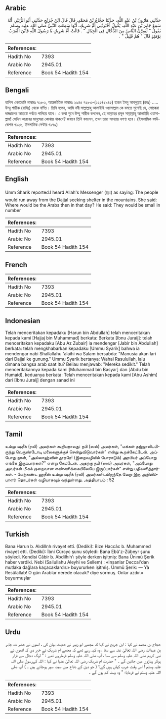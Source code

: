 ## Arabic


<div dir="rtl" lang="ar" style={{fontSize:'larger',backgroundColor:'#f8f9fa',padding:20}}>
حَدَّثَنِي هَارُونُ بْنُ عَبْدِ اللَّهِ، حَدَّثَنَا حَجَّاجُ بْنُ مُحَمَّدٍ، قَالَ قَالَ ابْنُ جُرَيْجٍ حَدَّثَنِي أَبُو الزُّبَيْرِ، أَنَّهُ سَمِعَ جَابِرَ بْنَ عَبْدِ اللَّهِ، يَقُولُ أَخْبَرَتْنِي أُمُّ شَرِيكٍ، أَنَّهَا سَمِعَتِ النَّبِيَّ صلى الله عليه وسلم يَقُولُ ‏"‏ لَيَفِرَّنَّ النَّاسُ مِنَ الدَّجَّالِ فِي الْجِبَالِ ‏"‏ ‏.‏ قَالَتْ أُمُّ شَرِيكٍ يَا رَسُولَ اللَّهِ فَأَيْنَ الْعَرَبُ يَوْمَئِذٍ قَالَ ‏"‏ هُمْ قَلِيلٌ ‏"‏ ‏.‏
</div>
<div style={{backgroundColor:'#f8f9fa',padding:20, marginBottom: 10}}><table> <thead> <tr> <th>References:</th> <th></th> </tr> </thead> <tbody><tr><td>Hadith No</td><td>7393</td></tr><tr><td>Arabic No</td><td>2945.01</td></tr><tr><td>Reference</td><td>Book 54 Hadith 154</td></tr></tbody></table></div>

## Bengali


<div dir="ltr" lang="bn" style={{fontSize:'larger',backgroundColor:'#f8f9fa',padding:20}}>
হাদিস একাডেমি নাম্বারঃ ৭২৮৩, আন্তর্জাতিক নাম্বারঃ ২৯৪৫ ৭২৮৩-(১২৫/২৯৪৫) হারূন ইবনু আবদুল্লাহ (রহঃ) ..... উম্মু শারীক (রাযিঃ) থেকে বর্ণিত। তিনি বলেন, আমি নবী সাল্লাল্লাহু আলাইহি ওয়াসাল্লাম কে বলতে শুনেছি যে, লোকেরা দাজ্জালের আতঙ্কে পর্বতে পালিয়ে যাবে। এ কথা শুনে উম্মু শারীক বললেন, হে আল্লাহর রসূল সাল্লাল্লাহু আলাইহি ওয়াসাল্লাম! সেদিন আরবের মানুষেরা কোথায় থাকবে? জবাবে তিনি বললেন, তখন তারা সংখ্যায় নগণ্য হবে। (ইসলামিক ফাউন্ডেশন ৭১২৬, ইসলামিক সেন্টার ৭১৭৯)
</div>
<div style={{backgroundColor:'#f8f9fa',padding:20, marginBottom: 10}}><table> <thead> <tr> <th>References:</th> <th></th> </tr> </thead> <tbody><tr><td>Hadith No</td><td>7393</td></tr><tr><td>Arabic No</td><td>2945.01</td></tr><tr><td>Reference</td><td>Book 54 Hadith 154</td></tr></tbody></table></div>

## English


<div dir="ltr" lang="en" style={{fontSize:'larger',backgroundColor:'#f8f9fa',padding:20}}>
Umm Sharik reported:I heard Allah's Messenger (ﷺ) as saying: The people would run away from the Dajjal seeking shelter in the mountains. She said: Where would be the Arabs then in that day? He said: They would be small in number
</div>
<div style={{backgroundColor:'#f8f9fa',padding:20, marginBottom: 10}}><table> <thead> <tr> <th>References:</th> <th></th> </tr> </thead> <tbody><tr><td>Hadith No</td><td>7393</td></tr><tr><td>Arabic No</td><td>2945.01</td></tr><tr><td>Reference</td><td>Book 54 Hadith 154</td></tr></tbody></table></div>

## French


<div dir="ltr" lang="fr" style={{fontSize:'larger',backgroundColor:'#f8f9fa',padding:20}}>

</div>
<div style={{backgroundColor:'#f8f9fa',padding:20, marginBottom: 10}}><table> <thead> <tr> <th>References:</th> <th></th> </tr> </thead> <tbody><tr><td>Hadith No</td><td>7393</td></tr><tr><td>Arabic No</td><td>2945.01</td></tr><tr><td>Reference</td><td>Book 54 Hadith 154</td></tr></tbody></table></div>

## Indonesian


<div dir="ltr" lang="id" style={{fontSize:'larger',backgroundColor:'#f8f9fa',padding:20}}>
Telah menceritakan kepadaku [Harun bin Abdullah] telah menceritakan kepada kami [Hajjaj bin Muhammad] berkata: Berkata [Ibnu Juraij]: telah menceritakan kepadaku [Abu Az Zubair] ia mendengar [Jabir bin Abdullah] berkata: telah mengkhabarkan kepadaku [Ummu Syarik] bahwa ia mendengar nabi Shallallahu 'alaihi wa Salam bersabda: "Manusia akan lari dari Dajjal ke gunung." Ummu Syarik bertanya: Wahai Rasulullah, lalu dimana bangsa arab saat itu? Beliau menjawab: "Mereka sedikit." Telah menceritakannya kepada kami [Muhammad bin Basyar] dan [Abdu bin Humaid], keduanya berkata: Telah menceritakan kepada kami [Abu Ashim] dari [Ibnu Juraij] dengan sanad ini
</div>
<div style={{backgroundColor:'#f8f9fa',padding:20, marginBottom: 10}}><table> <thead> <tr> <th>References:</th> <th></th> </tr> </thead> <tbody><tr><td>Hadith No</td><td>7393</td></tr><tr><td>Arabic No</td><td>2945.01</td></tr><tr><td>Reference</td><td>Book 54 Hadith 154</td></tr></tbody></table></div>

## Tamil


<div dir="ltr" lang="ta" style={{fontSize:'larger',backgroundColor:'#f8f9fa',padding:20}}>
உம்மு ஷரீக் (ரலி) அவர்கள் கூறியதாவது: நபி (ஸல்) அவர்கள், "மக்கள் தஜ்ஜாலிடமிருந்து வெருண்டோடி மலைகளுக்குச் சென்றுவிடுவார்கள்" என்று கூறக்கேட்டேன். அப்போது நான், "அல்லாஹ்வின் தூதரே! (இறைவழியில் போராடும்) அரபியர் அப்போது எங்கே இருப்பார்கள்?" என்று கேட்டேன். அதற்கு நபி (ஸல்) அவர்கள், "அப்போது அவர்கள் மிகக் குறைவான எண்ணிக்கையிலேயே இருப்பார்கள்" என்று பதிலளித்தார்கள். - மேற்கண்ட ஹதீஸ் உம்மு ஷரீக் (ரலி) அவர்களிடமிருந்தே வேறு இரு அறிவிப்பாளர் தொடர்கள் வழியாகவும் வந்துள்ளது. அத்தியாயம் : 52
</div>
<div style={{backgroundColor:'#f8f9fa',padding:20, marginBottom: 10}}><table> <thead> <tr> <th>References:</th> <th></th> </tr> </thead> <tbody><tr><td>Hadith No</td><td>7393</td></tr><tr><td>Arabic No</td><td>2945.01</td></tr><tr><td>Reference</td><td>Book 54 Hadith 154</td></tr></tbody></table></div>

## Turkish


<div dir="ltr" lang="tr" style={{fontSize:'larger',backgroundColor:'#f8f9fa',padding:20}}>
Bana Harun b. Alıdillnh rivayet ettî. (Dediki): Bize Haccâc b. Muhammed rivayet etti. (Dediki): İbni Cürcyc şunu söyledi: Bana Ebû'z-Zübeyr şunu söyledi. Kendisi Câbir b. Abdilhıh'ı şöyle derken işitmiş: Bana Ünınıü Şerik haber verdiki. Nebi (Sallullahu Aleyhi ve Sellem) : «İnsanlar Deccal'dan mutlaka dağlara kaçacaklardır.» buyururken işitmiş. Ümmü Şerik: — Yâ Resûlallab! O gün Arablar nerede olacak? diye sormuş. Onlar azdır.» buyurmuşlar
</div>
<div style={{backgroundColor:'#f8f9fa',padding:20, marginBottom: 10}}><table> <thead> <tr> <th>References:</th> <th></th> </tr> </thead> <tbody><tr><td>Hadith No</td><td>7393</td></tr><tr><td>Arabic No</td><td>2945.01</td></tr><tr><td>Reference</td><td>Book 54 Hadith 154</td></tr></tbody></table></div>

## Urdu


<div dir="rtl" lang="ur" style={{fontSize:'larger',backgroundColor:'#f8f9fa',padding:20}}>
حجاج بن محمد نے کہا : ابن جریج نے کہا کہ مجھے ابو زبیر نے حدیث بیان کی ، انھوں نے حضر ت جابر بن عبداللہ رضی اللہ تعالیٰ عنہ سے سنا ، وہ کہہ رہے تھے کہ مجھے ام شریک نے خبر دی کہ انھوں نے نبی کریم صلی اللہ علیہ وسلم سے سنا ، آپ صلی اللہ علیہ وسلم فرمارہے تھے : " لوگ دجال سے فرار ہوکر پہاڑوں میں جائیں گے ۔ " حضرت ام شریک رضی اللہ تعالیٰ عنہا نے کہا : اللہ کےرسول صلی اللہ علیہ وسلم ! اس وقت عرب کہاں ہوں گے؟ ( جو دین کے دفاع میں سینہ سپر ہوجاتے ہیں ۔ ) آپ صلی اللہ علیہ وسلم نے فرمایا؛ " وہ بہت کم ہوں گے ۔
</div>
<div style={{backgroundColor:'#f8f9fa',padding:20, marginBottom: 10}}><table> <thead> <tr> <th>References:</th> <th></th> </tr> </thead> <tbody><tr><td>Hadith No</td><td>7393</td></tr><tr><td>Arabic No</td><td>2945.01</td></tr><tr><td>Reference</td><td>Book 54 Hadith 154</td></tr></tbody></table></div>